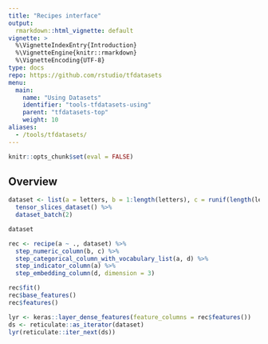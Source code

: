 ```yaml
---
title: "Recipes interface"
output: 
  rmarkdown::html_vignette: default
vignette: >
  %\VignetteIndexEntry{Introduction}
  %\VignetteEngine{knitr::rmarkdown}
  %\VignetteEncoding{UTF-8}
type: docs
repo: https://github.com/rstudio/tfdatasets
menu:
  main:
    name: "Using Datasets"
    identifier: "tools-tfdatasets-using"
    parent: "tfdatasets-top"
    weight: 10
aliases:
  - /tools/tfdatasets/
---
```


```r
knitr::opts_chunk$set(eval = FALSE)
```

## Overview

```r
dataset <- list(a = letters, b = 1:length(letters), c = runif(length(letters)), d = LETTERS) %>%
  tensor_slices_dataset() %>%
  dataset_batch(2)

dataset

rec <- recipe(a ~ ., dataset) %>%
  step_numeric_column(b, c) %>% 
  step_categorical_column_with_vocabulary_list(a, d) %>%
  step_indicator_column(a) %>%
  step_embedding_column(d, dimension = 3)

rec$fit()
rec$base_features()
rec$features()

lyr <- keras::layer_dense_features(feature_columns = rec$features())
ds <- reticulate::as_iterator(dataset)
lyr(reticulate::iter_next(ds))
```

